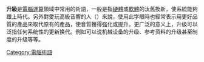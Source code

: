 {{NoteTA
|G1 = IT
}}
{{Other uses}}

'''升級'''是[[電腦運算|電腦運算]]領域中常用的術語，一般是指[[硬體|硬體]]或[[軟體|軟體]]的汰舊換新，使系統能夠跟上時代。另外對愛玩高級音響的人（{{tsl|en|Audiophile|Audiophile}}）來說，使用此字眼時也經常表示用更好品質的產品來取代原有的產品，使音質獲得強化或提升。更广泛的意义上，升级可以泛指任何系统性的更新换代。例如可以说机械设备的升级、参考资料的升级甚至制度的升级等等。

{{compu-stub}}

[[Category:電腦術語|Category:電腦術語]]